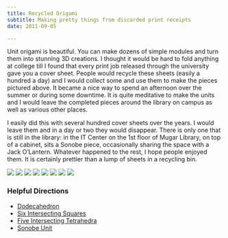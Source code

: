 ```yaml
---
title: Recycled Origami
subtitle: Making pretty things from discarded print receipts
date: 2011-09-05

---
```


Unit origami is beautiful. You can make dozens of simple modules and turn them into stunning 3D creations. I thought it would be hard to fold anything at college till I found that every print job released through the university gave you a cover sheet. People would recycle these sheets (easily a hundred a day) and I would collect some and use them to make the pieces pictured above. It became a nice way to spend an afternoon over the summer or during some downtime. It is quite meditative to make the units and I would leave the completed pieces around the library on campus as well as various other places.

I easily did this with several hundred cover sheets over the years. I would leave them and in a day or two they would disappear. There is only one that is still in the library: in the IT Center on the 1st floor of Mugar Library, on top of a cabinet, sits a Sonobe piece, occasionally sharing the space with a Jack O’Lantern. Whatever happened to the rest, I hope people enjoyed them. It is certainly prettier than a lump of sheets in a recycling bin.

![](images/origami1.jpg)
![](images/origami2.jpg)
![](images/origami3.jpg)
![](images/origami4.jpg)
![](images/origami5.jpg)
![](images/origami6.jpg)
![](images/origami7.jpg)
![](images/origami8.jpg)

### Helpful Directions

- [Dodecahedron](http://www.instructables.com/id/Dodecahedron-Modular-Origami-Ornament/)
- [Six Intersecting Squares](http://www.origaminut.com/174/six-intersecting-squares)
- [Five Intersecting Tetrahedra](http://www.instructables.com/id/How-to-fold-a-Five-Intersecting-Tetrahedra-Dodecah/)
- [Sonobe Unit](http://www.origami-instructions.com/modular-sonobe-unit.html)